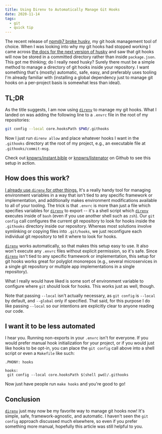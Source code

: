 ```yaml
---
title: Using Direnv to Automatically Manage Git Hooks
date: 2020-11-14
tags:
  - git
  - quick tip
---
```


The recent release of [npm@7 broke husky][npm], my git hook management tool of
choice. When I was looking into why my git hooks had stopped working I came
across [the docs for the next version of husky][docs] and saw that git hooks
will now be stored in a committed directory rather than inside `package.json`.
This got me thinking; do I really need husky? Surely there must be a simple
method to manage a directory of git hooks inside your repository. I want
something that's (mostly) automatic, safe, easy, and preferably uses tooling
I'm already familiar with (installing a global dependency just to manage git
hooks on a per-project basis is somewhat less than ideal).

## TL;DR

As the title suggests, I am now using [`direnv`] to manage my git hooks. What I
landed on was adding the following line to a `.envrc` file in the root of my
repositories:

```sh
git config --local core.hooksPath $PWD/.githooks
```

Now I just run `direnv allow` and place whatever hooks I want in the
`.githooks` directory at the root of my project, e.g., an executable file at
`.githooks/commit-msg`.

Check out [knpwrs/instant.bible][ib] or [knpwrs/listenator][kl] on Github to
see this setup in action.

## How does this work?

[I already use `direnv` for other things.][blog] It's a really handy tool for
managing environment variables in a way that isn't tied to any specific
framework or implementation, and additionally makes environment modifications
available to all of your tooling. The trick is that `.envrc` is more than just
a file which specifies variables for [`direnv`] to export -- it's a shell
script which [`direnv`] executes inside of `bash` (even if you use another
shell such as `zsh`). Our `git config` call configures the current git
repository to look for hooks inside the `.githooks` directory inside our
repository. Whereas most solutions involve symlinking or copying files into
`.git/hooks`, we just reconfigure each individual git repository to tell it
where to look for hooks.

[`direnv`] works automatically, so that makes this setup easy to use. It also
won't execute any `.envrc` files without explicit permission, so it's safe.
Since [`direnv`] isn't tied to any specific framework or implementation, this
setup for git hooks works great for polyglot monorepos (e.g., several
microservices in a single git repository or multiple app implementations in a
single repository).

What I really would have liked is some sort of environment variable to
configure where `git` should look for hooks. This works just as well, though.

Note that passing `--local` isn't actually necessary, as `git config` is
`--local` by default, and `--global` only if specified. That said, for this
purpose I do like passing `--local` so our intentions are explicitly clear to
anyone reading our code.

## I want it to be less automated

I hear you. Running non-exports in your `.envrc` isn't for everyone. If you
would prefer manual hook initialization for your project, or if you would just
like hooks to be opt-in, you can place the `git config` call above into a shell
script or even a `Makefile` like such:

```
.PHONY: hooks

hooks:
 git config --local core.hooksPath $(shell pwd)/.githooks
```

Now just have people run `make hooks` and you're good to go!

## Conclusion

[`direnv`] just may now be my favorite way to manage git hooks now! It's simple,
safe, framework-agnostic, and automatic. I haven't seen the `git config`
approach discussed much elsewhere, so even if you prefer something more manual,
hopefully this article was still helpful to you.

[`direnv`]: https://direnv.net/
[blog]: /blg/multiple-git-users
[docs]: https://archive.is/y1uCz
[ib]: https://github.com/knpwrs/instant.bible
[kl]: https://github.com/knpwrs/listenator
[npm]: https://github.com/typicode/husky/issues/776
